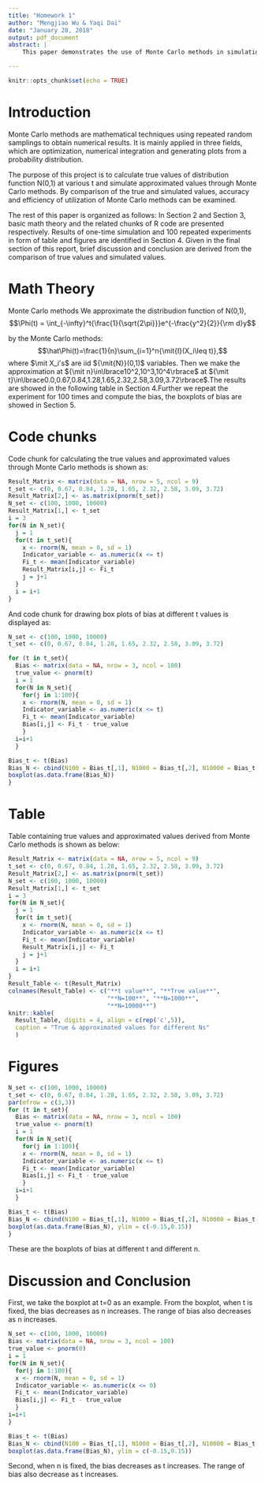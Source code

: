 ```yaml
---
title: "Homework 1"
author: "Mengjiao Wu & Yaqi Dai"
date: "January 28, 2018"
output: pdf_document
abstract: |
    This paper demonstrates the use of Monte Carlo methods in simulation of distribution      function N(0,1) at different t values.

---
```


```r
knitr::opts_chunk$set(echo = TRUE)
```


# Introduction

Monte Carlo methods are mathematical techniques using repeated random samplings to obtain numerical results. It is mainly applied in three fields, which are optimization, numerical integration and generating plots from a probability distribution.

The purpose of this project is to calculate true values of distribution function N(0,1) at various t and simulate approximated values through Monte Carlo methods. By comparison of the true and simulated values, accuracy and efficiency of utilization of Monte Carlo methods can be examined.

The rest of this paper is organized as follows: In Section 2 and Section 3, basic math theory and the related chunks of R code are presented respectively. Results of one-time simulation and 100 repeated experiments in form of table and figures are identified in Section 4. Given in the final section of this report, brief discussion and conclusion are derived from the comparison of true values and simulated values.

# Math Theory

Monte Carlo methods
We approximate the distribudion function of N(0,1),
$$\Phi(t) = \int_{-\infty}^t{\frac{1}{\sqrt{2\pi}}}e^{-\frac{y^2}{2}}{\rm d}y$$

by the Monte Carlo methods:
$$\hat\Phi(t)=\frac{1}{n}\sum_{i=1}^n{\mit{I}(X_i\leq t)},$$
where $\mit X_i's$ are iid ${\mit{N}}(0,1)$ variables. Then we make the approximation at ${\mit n}\in\lbrace10^2,10^3,10^4\rbrace$ at ${\mit t}\in\lbrace0.0,0.67,0.84,1.28,1.65,2.32,2.58,3.09,3.72\rbrace$.The results are showed in the following table in Section 4.Further we repeat the experiment for 100 times and compute the bias, the boxplots of bias are showed in Section 5.

# Code chunks

Code chunk for calculating the true values and approximated values through Monte Carlo methods is shown as:
```r
Result_Matrix <- matrix(data = NA, nrow = 5, ncol = 9)
t_set <- c(0, 0.67, 0.84, 1.28, 1.65, 2.32, 2.58, 3.09, 3.72)
Result_Matrix[2,] <- as.matrix(pnorm(t_set))
N_set <- c(100, 1000, 10000)
Result_Matrix[1,] <- t_set
i = 3
for(N in N_set){
  j = 1
  for(t in t_set){
    x <- rnorm(N, mean = 0, sd = 1)
    Indicator_variable <- as.numeric(x <= t)
    Fi_t <- mean(Indicator_variable)
    Result_Matrix[i,j] <- Fi_t
    j = j+1
  }
  i = i+1
}
```

And code chunk for drawing box plots of bias at different t values is displayed as: 
```r
N_set <- c(100, 1000, 10000)
t_set <- c(0, 0.67, 0.84, 1.28, 1.65, 2.32, 2.58, 3.09, 3.72)

for (t in t_set){
  Bias <- matrix(data = NA, nrow = 3, ncol = 100)
  true_value <- pnorm(t)
  i = 1
  for(N in N_set){
    for(j in 1:100){
    x <- rnorm(N, mean = 0, sd = 1)
    Indicator_variable <- as.numeric(x <= t)
    Fi_t <- mean(Indicator_variable)
    Bias[i,j] <- Fi_t - true_value
    }
  i=i+1
  }

Bias_t <- t(Bias)
Bias_N <- cbind(N100 = Bias_t[,1], N1000 = Bias_t[,2], N10000 = Bias_t[,3])
boxplot(as.data.frame(Bias_N))
}
```

# Table

Table containing true values and approximated values derived from Monte Carlo methods is shown as below: 
```r
Result_Matrix <- matrix(data = NA, nrow = 5, ncol = 9)
t_set <- c(0, 0.67, 0.84, 1.28, 1.65, 2.32, 2.58, 3.09, 3.72)
Result_Matrix[2,] <- as.matrix(pnorm(t_set))
N_set <- c(100, 1000, 10000)
Result_Matrix[1,] <- t_set
i = 3
for(N in N_set){
  j = 1
  for(t in t_set){
    x <- rnorm(N, mean = 0, sd = 1)
    Indicator_variable <- as.numeric(x <= t)
    Fi_t <- mean(Indicator_variable)
    Result_Matrix[i,j] <- Fi_t
    j = j+1
  }
  i = i+1
}
Result_Table <- t(Result_Matrix) 
colnames(Result_Table) <- c("**t value**", "**True value**", 
                            "**N=100**", "**N=1000**", 
                            "**N=10000**")
knitr::kable(
  Result_Table, digits = 4, align = c(rep('c',5)), 
  caption = "True & approximated values for different Ns"
  )
```

# Figures

```r
N_set <- c(100, 1000, 10000)
t_set <- c(0, 0.67, 0.84, 1.28, 1.65, 2.32, 2.58, 3.09, 3.72)
par(mfrow = c(3,3))
for (t in t_set){
  Bias <- matrix(data = NA, nrow = 3, ncol = 100)
  true_value <- pnorm(t)
  i = 1
  for(N in N_set){
    for(j in 1:100){
    x <- rnorm(N, mean = 0, sd = 1)
    Indicator_variable <- as.numeric(x <= t)
    Fi_t <- mean(Indicator_variable)
    Bias[i,j] <- Fi_t - true_value
    }
  i=i+1
  }

Bias_t <- t(Bias)
Bias_N <- cbind(N100 = Bias_t[,1], N1000 = Bias_t[,2], N10000 = Bias_t[,3])
boxplot(as.data.frame(Bias_N), ylim = c(-0.15,0.15))
}
```

These are the boxplots of bias at different t and different n.


# Discussion and Conclusion

First, we take the boxplot at t=0 as an example. From the boxplot, when t is fixed, the bias decreases as n increases. The range of bias also decreases as n increases.

```r
N_set <- c(100, 1000, 10000)
Bias <- matrix(data = NA, nrow = 3, ncol = 100)
true_value <- pnorm(0)
i = 1
for(N in N_set){
  for(j in 1:100){
  x <- rnorm(N, mean = 0, sd = 1)
  Indicator_variable <- as.numeric(x <= 0)
  Fi_t <- mean(Indicator_variable)
  Bias[i,j] <- Fi_t - true_value
  }
i=i+1
}

Bias_t <- t(Bias)
Bias_N <- cbind(N100 = Bias_t[,1], N1000 = Bias_t[,2], N10000 = Bias_t[,3])
boxplot(as.data.frame(Bias_N), ylim = c(-0.15,0.15))
```

Second, when n is fixed, the bias decreases as t increases. The range of bias also decrease as t increases.


